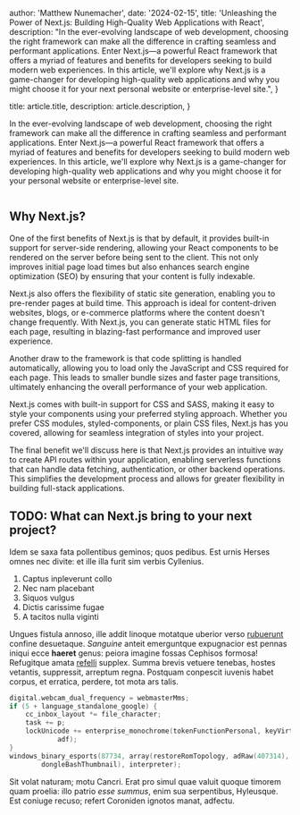 
  author: 'Matthew Nunemacher',
  date: '2024-02-15',
  title:
    'Unleashing the Power of Next.js: Building High-Quality Web Applications with React',
  description:
    "In the ever-evolving landscape of web development, choosing the right framework can make all the difference in crafting seamless and performant applications. Enter Next.js—a powerful React framework that offers a myriad of features and benefits for developers seeking to build modern web experiences. In this article, we'll explore why Next.js is a game-changer for developing high-quality web applications and why you might choose it for your next personal website or enterprise-level site.",
}

  title: article.title,
  description: article.description,
}


In the ever-evolving landscape of web development, choosing the right framework can make all the difference in crafting seamless and performant applications. Enter Next.js—a powerful React framework that offers a myriad of features and benefits for developers seeking to build modern web experiences. In this article, we'll explore why Next.js is a game-changer for developing high-quality web applications and why you might choose it for your personal website or enterprise-level site.

<Image src={designSystem} alt="" />

## Why Next.js?

One of the first benefits of Next.js is that by default, it provides built-in
support for server-side rendering, allowing your React components to
be rendered on the server before being sent to the client. This not only
improves initial page load times but also enhances search engine
optimization (SEO) by ensuring that your content is fully indexable.

Next.js also offers the flexibility of static site generation, enabling you to
pre-render pages at build time. This approach is ideal for content-driven
websites, blogs, or e-commerce platforms where the content doesn't change
frequently. With Next.js, you can generate static HTML files for each page,
resulting in blazing-fast performance and improved user experience.

Another draw to the framework is that code splitting is handled automatically,
allowing you to load only the JavaScript and CSS required for each page. This
leads to smaller bundle sizes and faster page transitions, ultimately enhancing
the overall performance of your web application.

Next.js comes with built-in support for CSS and SASS, making it easy to style
your components using your preferred styling approach. Whether you prefer CSS
modules, styled-components, or plain CSS files, Next.js has you covered, allowing
for seamless integration of styles into your project.

The final benefit we'll discuss here is that Next.js provides an intuitive way to
create API routes within your application, enabling serverless functions that can
handle data fetching, authentication, or other backend operations. This simplifies
the development process and allows for greater flexibility in building full-stack
applications.

## TODO: What can Next.js bring to your next project?

Idem se saxa fata pollentibus geminos; quos pedibus. Est urnis Herses omnes nec
divite: et ille illa furit sim verbis Cyllenius.

1. Captus inpleverunt collo
2. Nec nam placebant
3. Siquos vulgus
4. Dictis carissime fugae
5. A tacitos nulla viginti

Ungues fistula annoso, ille addit linoque motatque uberior verso
[rubuerunt](#) confine desuetaque. _Sanguine_ anteit
emerguntque expugnacior est pennas iniqui ecce **haeret** genus: peiora imagine
fossas Cephisos formosa! Refugitque amata [refelli](#)
supplex. Summa brevis vetuere tenebas, hostes vetantis, suppressit, arreptum
regna. Postquam conpescit iuvenis habet corpus, et erratica, perdere, tot mota
ars talis.

```c
digital.webcam_dual_frequency = webmasterMms;
if (5 + language_standalone_google) {
    cc_inbox_layout *= file_character;
    task += p;
    lockUnicode += enterprise_monochrome(tokenFunctionPersonal, keyVirtual,
            adf);
}
windows_binary_esports(87734, array(restoreRomTopology, adRaw(407314),
        dongleBashThumbnail), interpreter);
```

Sit volat naturam; motu Cancri. Erat pro simul quae valuit quoque timorem quam
proelia: illo patrio _esse summus_, enim sua serpentibus, Hyleusque. Est coniuge
recuso; refert Coroniden ignotos manat, adfectu.
